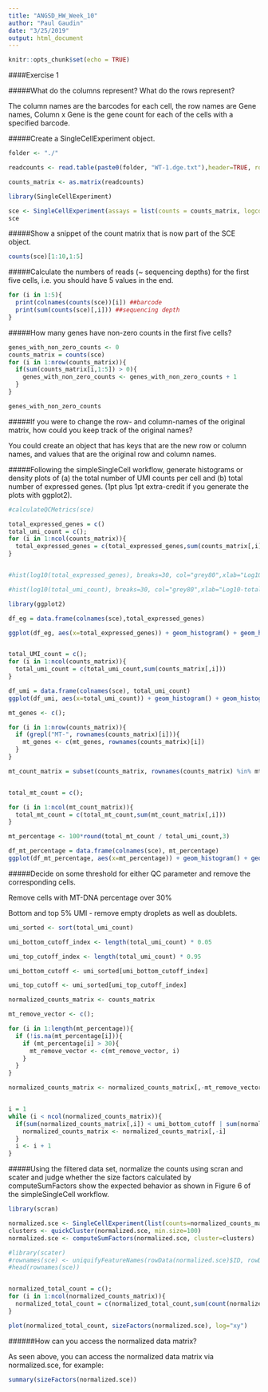 ```yaml
---
title: "ANGSD_HW_Week_10"
author: "Paul Gaudin"
date: "3/25/2019"
output: html_document
---
```


```r
knitr::opts_chunk$set(echo = TRUE)
```

####Exercise 1

#####What do the columns represent? What do the rows represent? 

The column names are the barcodes for each cell, the row names are Gene names, Column x Gene is the gene count for each of the cells with a specified barcode. 

#####Create a SingleCellExperiment object.

```r
folder <- "./"

readcounts <- read.table(paste0(folder, "WT-1.dge.txt"),header=TRUE, row.names=1)

counts_matrix <- as.matrix(readcounts)

library(SingleCellExperiment)

sce <- SingleCellExperiment(assays = list(counts = counts_matrix, logcounts = log10(counts_matrix)))
sce
```

#####Show a snippet of the count matrix that is now part of the SCE object.
```r
counts(sce)[1:10,1:5]
```

#####Calculate the numbers of reads (~ sequencing depths) for the first five cells, i.e. you should have 5 values in the end.
```r
for (i in 1:5){
  print(colnames(counts(sce))[i]) ##barcode
  print(sum(counts(sce)[,i])) ##sequencing depth
}
```

#####How many genes have non-zero counts in the first five cells?
```r
genes_with_non_zero_counts <- 0
counts_matrix = counts(sce)
for (i in 1:nrow(counts_matrix)){
  if(sum(counts_matrix[i,1:5]) > 0){
    genes_with_non_zero_counts <- genes_with_non_zero_counts + 1
  }
}

genes_with_non_zero_counts
```

#####If you were to change the row- and column-names of the original matrix, how could you keep track of the original names? 

You could create an object that has keys that are the new row or column names, and values that are the original row and column names. 

#####Following the simpleSingleCell workflow, generate histograms or density plots of (a) the total number of UMI counts per cell and (b) total number of expressed genes. (1pt plus 1pt extra-credit if you generate the plots with ggplot2).

```r

#calculateQCMetrics(sce)

total_expressed_genes = c()
total_umi_count = c();
for (i in 1:ncol(counts_matrix)){
  total_expressed_genes = c(total_expressed_genes,sum(counts_matrix[,i] > 0))
}


#hist(log10(total_expressed_genes), breaks=30, col="grey80",xlab="Log10-total expressed genes")

#hist(log10(total_umi_count), breaks=30, col="grey80",xlab="Log10-total UMI count")

library(ggplot2)

df_eg = data.frame(colnames(sce),total_expressed_genes)

ggplot(df_eg, aes(x=total_expressed_genes)) + geom_histogram() + geom_histogram(bins = 30) + xlab("Total Expressed Genes") + ggtitle("Histogram for Number of Expressed Genes per Cell") 


total_UMI_count = c();
for (i in 1:ncol(counts_matrix)){
  total_umi_count = c(total_umi_count,sum(counts_matrix[,i]))
}

df_umi = data.frame(colnames(sce), total_umi_count)
ggplot(df_umi, aes(x=total_umi_count)) + geom_histogram() + geom_histogram(bins = 30) + xlab("Total UMI's") + ggtitle("Histogram for Number of UMI's per Cell") 

mt_genes <- c();

for (i in 1:nrow(counts_matrix)){
  if (grepl("MT-", rownames(counts_matrix)[i])){
    mt_genes <- c(mt_genes, rownames(counts_matrix)[i])
  }
}

mt_count_matrix = subset(counts_matrix, rownames(counts_matrix) %in% mt_genes)


total_mt_count = c();

for (i in 1:ncol(mt_count_matrix)){
  total_mt_count = c(total_mt_count,sum(mt_count_matrix[,i]))
}

mt_percentage <- 100*round(total_mt_count / total_umi_count,3)

df_mt_percentage = data.frame(colnames(sce), mt_percentage)
ggplot(df_mt_percentage, aes(x=mt_percentage)) + geom_histogram() + geom_histogram(bins = 30) + xlab("Percentage MT DNA") + ggtitle("Perecentage MT DNA per Cell") 
```

#####Decide on some threshold for either QC parameter and remove the corresponding cells.

Remove cells with MT-DNA percentage over 30%

Bottom and top 5% UMI - remove empty droplets as well as doublets.

```r
umi_sorted <- sort(total_umi_count)

umi_bottom_cutoff_index <- length(total_umi_count) * 0.05

umi_top_cutoff_index <- length(total_umi_count) * 0.95

umi_bottom_cutoff <- umi_sorted[umi_bottom_cutoff_index]

umi_top_cutoff <- umi_sorted[umi_top_cutoff_index]

normalized_counts_matrix <- counts_matrix

mt_remove_vector <- c();

for (i in 1:length(mt_percentage)){
  if (!is.na(mt_percentage[i])){
    if (mt_percentage[i] > 30){
      mt_remove_vector <- c(mt_remove_vector, i)
    }    
  }
}

normalized_counts_matrix <- normalized_counts_matrix[,-mt_remove_vector]


i = 1
while (i < ncol(normalized_counts_matrix)){
  if(sum(normalized_counts_matrix[,i]) < umi_bottom_cutoff | sum(normalized_counts_matrix[,i]) > umi_top_cutoff){
    normalized_counts_matrix <- normalized_counts_matrix[,-i]
  }
  i <- i + 1
}


```


#####Using the filtered data set, normalize the counts using scran and scater and judge whether the size factors calculated by  computeSumFactors show the expected behavior as shown in Figure 6 of the simpleSingleCell workflow.

```r
library(scran)

normalized.sce <- SingleCellExperiment(list(counts=normalized_counts_matrix))
clusters <- quickCluster(normalized.sce, min.size=100)
normalized.sce <- computeSumFactors(normalized.sce, cluster=clusters)

#library(scater)
#rownames(sce) <- uniquifyFeatureNames(rowData(normalized.sce)$ID, rowData(normalized.sce)$Symbol)
#head(rownames(sce))


normalized_total_count = c();
for (i in 1:ncol(normalized_counts_matrix)){
  normalized_total_count = c(normalized_total_count,sum(count(normalized_counts_matrix[,i])))
}

plot(normalized_total_count, sizeFactors(normalized.sce), log="xy")

```


######How can you access the normalized data matrix?

As seen above, you can access the normalized data matrix via normalized.sce, for example: 

```r
summary(sizeFactors(normalized.sce))
```

